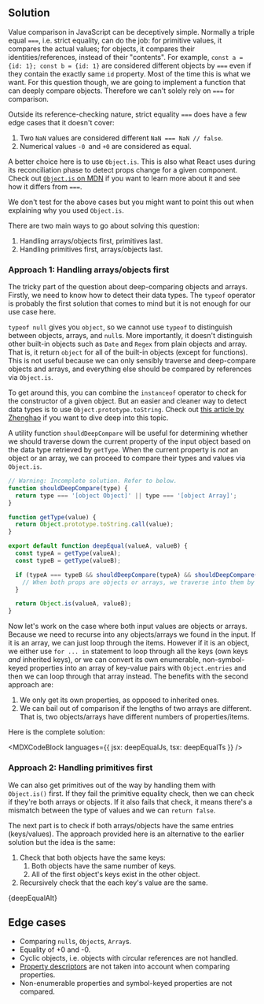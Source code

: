 

## Solution

Value comparison in JavaScript can be deceptively simple. Normally a triple equal `===`, i.e. strict equality, can do the job: for primitive values, it compares the actual values; for objects, it compares their identities/references, instead of their "contents". For example, `const a = {id: 1}; const b = {id: 1}` are considered different objects by `===` even if they contain the exactly same `id` property. Most of the time this is what we want. For this question though, we are going to implement a function that can deeply compare objects. Therefore we can't solely rely on `===` for comparison.

Outside its reference-checking nature, strict equality `===` does have a few edge cases that it doesn't cover:

1. Two `NaN` values are considered different `NaN === NaN // false`.
2. Numerical values `-0 `and `+0` are considered as equal.

A better choice here is to use `Object.is`. This is also what React uses during its reconciliation phase to detect props change for a given component. Check out [`Object.is` on MDN](https://developer.mozilla.org/en-US/docs/Web/JavaScript/Reference/Global_Objects/Object/is) if you want to learn more about it and see how it differs from `===`.

We don't test for the above cases but you might want to point this out when explaining why you used `Object.is`.

There are two main ways to go about solving this question:

1. Handling arrays/objects first, primitives last.
1. Handling primitives first, arrays/objects last.

### Approach 1: Handling arrays/objects first

The tricky part of the question about deep-comparing objects and arrays. Firstly, we need to know how to detect their data types. The `typeof` operator is probably the first solution that comes to mind but it is not enough for our use case here.

`typeof null` gives you `object`, so we cannot use `typeof` to distinguish between objects, arrays, and `null`s. More importantly, it doesn't distinguish other built-in objects such as `Date` and `Regex` from plain objects and array. That is, it return `object` for all of the built-in objects (except for functions). This is not useful because we can only sensibly traverse and deep-compare objects and arrays, and everything else should be compared by references via `Object.is`.

To get around this, you can combine the `instanceof` operator to check for the constructor of a given object. But an easier and cleaner way to detect data types is to use `Object.prototype.toString`. Check out [this article by Zhenghao](https://www.zhenghao.io/posts/js-data-type) if you want to dive deep into this topic.

A utility function `shouldDeepCompare` will be useful for determining whether we should traverse down the current property of the input object based on the data type retrieved by `getType`. When the current property is _not_ an object or an array, we can proceed to compare their types and values via `Object.is`.

```js
// Warning: Incomplete solution. Refer to below.
function shouldDeepCompare(type) {
  return type === '[object Object]' || type === '[object Array]';
}

function getType(value) {
  return Object.prototype.toString.call(value);
}

export default function deepEqual(valueA, valueB) {
  const typeA = getType(valueA);
  const typeB = getType(valueB);

  if (typeA === typeB && shouldDeepCompare(typeA) && shouldDeepCompare(typeB)) {
    // When both props are objects or arrays, we traverse into them by calling `isEqual` again.
  }

  return Object.is(valueA, valueB);
}
```

Now let's work on the case where both input values are objects or arrays. Because we need to recurse into any objects/arrays we found in the input. If it is an array, we can just loop through the items. However if it is an object, we either use `for ... in` statement to loop through all the keys (own keys _and_ inherited keys), or we can convert its own enumerable, non-symbol-keyed properties into an array of key-value pairs with `Object.entries` and then we can loop through that array instead. The benefits with the second approach are:

1. We only get its own properties, as opposed to inherited ones.
1. We can bail out of comparison if the lengths of two arrays are different. That is, two objects/arrays have different numbers of properties/items.

Here is the complete solution:

<MDXCodeBlock languages={{ jsx: deepEqualJs, tsx: deepEqualTs }} />

### Approach 2: Handling primitives first

We can also get primitives out of the way by handling them with `Object.is()` first. If they fail the primitive equality check, then we can check if they're both arrays or objects. If it also fails that check, it means there's a mismatch between the type of values and we can `return false`.

The next part is to check if both arrays/objects have the same entries (keys/values). The approach provided here is an alternative to the earlier solution but the idea is the same:

1. Check that both objects have the same keys:
   1. Both objects have the same number of keys.
   1. All of the first object's keys exist in the other object.
1. Recursively check that the each key's value are the same.

<MDXCodeBlock>{deepEqualAlt}</MDXCodeBlock>

## Edge cases

- Comparing `null`s, `Object`s, `Array`s.
- Equality of +0 and -0.
- Cyclic objects, i.e. objects with circular references are not handled.
- [Property descriptors](https://developer.mozilla.org/en-US/docs/Web/JavaScript/Reference/Global_Objects/Object/getOwnPropertyDescriptors) are not taken into account when comparing properties.
- Non-enumerable properties and symbol-keyed properties are not compared.
